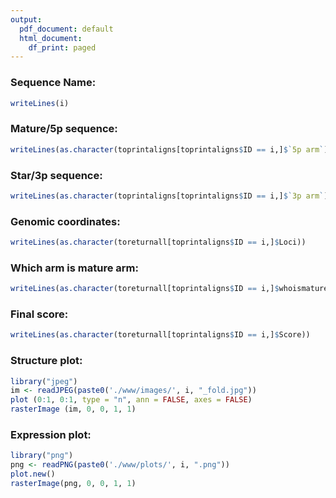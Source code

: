 ```yaml
---
output:
  pdf_document: default
  html_document:
    df_print: paged
---
```



### Sequence Name:
```r
writeLines(i)
```

### Mature/5p sequence:
```r
writeLines(as.character(toprintaligns[toprintaligns$ID == i,]$`5p arm`))
```

### Star/3p sequence:
```r
writeLines(as.character(toprintaligns[toprintaligns$ID == i,]$`3p arm`))
```

### Genomic coordinates:
```r
writeLines(as.character(toreturnall[toprintaligns$ID == i,]$Loci))
```

### Which arm is mature arm:
```r
writeLines(as.character(toreturnall[toprintaligns$ID == i,]$whoismature))
```
### Final score:
```r
writeLines(as.character(toreturnall[toprintaligns$ID == i,]$Score))
```
### Structure plot:
```r
library("jpeg")
im <- readJPEG(paste0('./www/images/', i, "_fold.jpg"))
plot (0:1, 0:1, type = "n", ann = FALSE, axes = FALSE)
rasterImage (im, 0, 0, 1, 1)
```

### Expression plot:
```r
library("png")
png <- readPNG(paste0('./www/plots/', i, ".png"))
plot.new()
rasterImage(png, 0, 0, 1, 1)
```

